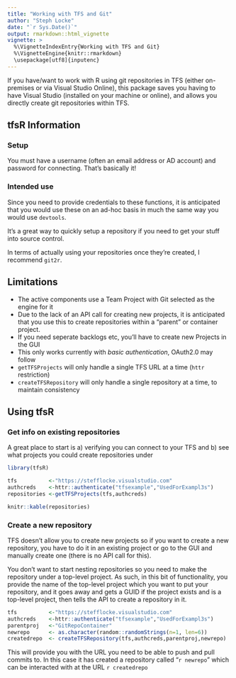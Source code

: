 ```yaml
---
title: "Working with TFS and Git"
author: "Steph Locke"
date: "`r Sys.Date()`"
output: rmarkdown::html_vignette
vignette: >
  %\VignetteIndexEntry{Working with TFS and Git}
  %\VignetteEngine{knitr::rmarkdown}
  \usepackage[utf8]{inputenc}
---
```


If you have/want to work with R using git repositories in TFS (either on-premises or via Visual Studio Online), this package saves you having to have Visual Studio (installed on your machine or online), and allows you directly create git repositories within TFS.

## tfsR Information

### Setup
You must have a username (often an email address or AD account) and password for connecting. That's basically it!

### Intended use
Since you need to provide credentials to these functions, it is anticipated that you would use these on an ad-hoc basis in much the same way you would use `devtools`. 

It's a great way to quickly setup a repository if you need to get your stuff into source control.

In terms of actually using your repositories once they're created, I recommend `git2r`.

## Limitations

- The active components use a Team Project with Git selected as the engine for it
- Due to the lack of an API call for creating new projects, it is anticipated that you use this to create repositories within a "parent" or container project.
- If you need seperate backlogs etc, you'll have to create new Projects in the GUI
- This only works currently with *basic authentication*, OAuth2.0 may follow
- `getTFSProjects` will only handle a single TFS URL at a time (`httr` restriction)
- `createTFSRepository` will only handle a single repository at a time, to maintain consistency

## Using tfsR

### Get info on existing repositories
A great place to start is a) verifying you can connect to your TFS and b) see what projects you could create repositories under
```r
library(tfsR)

tfs          <-"https://stefflocke.visualstudio.com"
authcreds    <-httr::authenticate("tfsexample","UsedForExampl3s")
repositories <-getTFSProjects(tfs,authcreds)

knitr::kable(repositories)
```

### Create a new repository
TFS doesn't allow you to create new projects so if you want to create a new repository, you have to do it in an existing project or go to the GUI and manually create one (there is no API call for this).

You don't want to start nesting repositories so you need to make the repository under a top-level project. As such, in this bit of functionality, you provide the name of the top-level project which you want to put your repository, and it goes away and gets a GUID if the project exists and is a top-level project, then tells the API to create a repository in it.

```r
tfs          <-"https://stefflocke.visualstudio.com"
authcreds    <-httr::authenticate("tfsexample","UsedForExampl3s")
parentproj   <-"GitRepoContainer"
newrepo      <- as.character(random::randomStrings(n=1, len=6))
createdrepo  <- createTFSRepository(tfs,authcreds,parentproj,newrepo)
```

This will provide you with the URL you need to be able to push and pull commits to. In this case it has created a repository called "`r newrepo`" which can be interacted with at the URL `r createdrepo`

